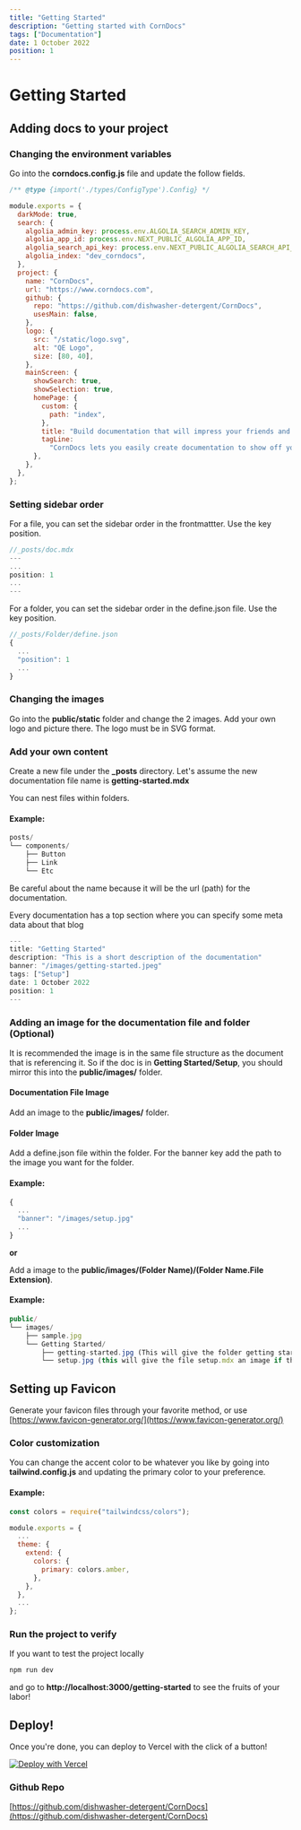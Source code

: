 ```yaml
---
title: "Getting Started"
description: "Getting started with CornDocs"
tags: ["Documentation"]
date: 1 October 2022
position: 1
---
```


# Getting Started

## Adding docs to your project

### Changing the environment variables

Go into the **corndocs.config.js** file and update the follow fields.

```js
/** @type {import('./types/ConfigType').Config} */

module.exports = {
  darkMode: true,
  search: {
    algolia_admin_key: process.env.ALGOLIA_SEARCH_ADMIN_KEY,
    algolia_app_id: process.env.NEXT_PUBLIC_ALGOLIA_APP_ID,
    algolia_search_api_key: process.env.NEXT_PUBLIC_ALGOLIA_SEARCH_API_KEY,
    algolia_index: "dev_corndocs",
  },
  project: {
    name: "CornDocs",
    url: "https://www.corndocs.com",
    github: {
      repo: "https://github.com/dishwasher-detergent/CornDocs",
      usesMain: false,
    },
    logo: {
      src: "/static/logo.svg",
      alt: "QE Logo",
      size: [80, 40],
    },
    mainScreen: {
      showSearch: true,
      showSelection: true,
      homePage: {
        custom: {
          path: "index",
        },
        title: "Build documentation that will impress your friends and family.",
        tagLine:
          "CornDocs lets you easily create documentation to show off your projects!",
      },
    },
  },
};
```

### Setting sidebar order

For a file, you can set the sidebar order in the frontmattter. Use the key position.

```js
//_posts/doc.mdx
---
...
position: 1
...
---
```

For a folder, you can set the sidebar order in the define.json file. Use the key position.

```js
//_posts/Folder/define.json
{
  ...
  "position": 1
  ...
}
```

### Changing the images

Go into the **public/static** folder and change the 2 images. Add your own logo and picture there. The logo must be in SVG format.

### Add your own content

Create a new file under the **\_posts** directory. Let's assume the new documentation file name is **getting-started.mdx**

You can nest files within folders.

#### Example:

```js
posts/
└── components/
    ├── Button
    ├── Link
    └── Etc
```

Be careful about the name because it will be the url (path) for the documentation.

Every documentation has a top section where you can specify some meta data about that blog

```js
---
title: "Getting Started"
description: "This is a short description of the documentation"
banner: "/images/getting-started.jpeg"
tags: ["Setup"]
date: 1 October 2022
position: 1
---
```

### Adding an image for the documentation file and folder (Optional)

It is recommended the image is in the same file structure as the document that is referencing it.
So if the doc is in **Getting Started/Setup**, you should mirror this into the **public/images/** folder.

#### Documentation File Image

Add an image to the **public/images/** folder.

#### Folder Image

Add a define.json file within the folder. For the banner key add the path to the image you want for the folder.

#### Example:

```js
{
  ...
  "banner": "/images/setup.jpg"
  ...
}
```

**or**

Add a image to the **public/images/(Folder Name)/(Folder Name.File Extension)**.

#### Example:

```js
public/
└── images/
    ├── sample.jpg
    └── Getting Started/
        ├── getting-started.jpg (This will give the folder getting started an image)
        └── setup.jpg (this will give the file setup.mdx an image if that was assigned in the frontmatter.)
```

## Setting up Favicon

Generate your favicon files through your favorite method, or use [https://www.favicon-generator.org/](https://www.favicon-generator.org/)

### Color customization

You can change the accent color to be whatever you like by going into **tailwind.config.js** and updating the primary color to your preference.

#### Example:

```js
const colors = require("tailwindcss/colors");

module.exports = {
  ...
  theme: {
    extend: {
      colors: {
        primary: colors.amber,
      },
    },
  },
  ...
};
```

### Run the project to verify

If you want to test the project locally

```sh
npm run dev
```

and go to **http://localhost:3000/getting-started** to see the fruits of your labor!

## Deploy!

Once you're done, you can deploy to Vercel with the click of a button!

[![Deploy with Vercel](https://vercel.com/button)](https://vercel.com/new/clone?repository-url=https%3A%2F%2Fgithub.com%2Fdishwasher-detergent%2FCornDocs&env=ALGOLIA_SEARCH_ADMIN_KEY,NEXT_PUBLIC_ALGOLIA_APP_ID,NEXT_PUBLIC_ALGOLIA_SEARCH_API_KEY&envDescription=Required%20API%20Keys&envLink=https%3A%2F%2Fcorndocs.com%2FDocs%2Fgetting-started&project-name=corndocs&repo-name=corndocs&demo-title=CornDocs&demo-description=Documentation%20Made%20Easy&demo-url=https%3A%2F%2Fcorndocs.com)

### Github Repo

[https://github.com/dishwasher-detergent/CornDocs](https://github.com/dishwasher-detergent/CornDocs)
